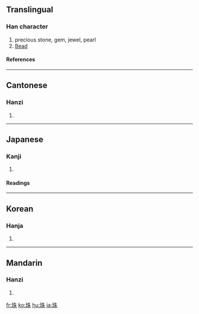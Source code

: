 ==Translingual==
===Han character===
{{Han char|rn=96|rad=玉|as=06|sn=10|four=1519<sub>0</sub>|canj=一土竹十木 (MGHJD)}}
# precious stone, gem, jewel, pearl
# [[Bead]]
====References====
{{Han ref|kx=0730.290|dkj=20956|dj=1142.140|hdz=21111.070|uh=73E0|ud=29664|bh=AF5D|bd=44893}}

----

==Cantonese==
===Hanzi===
{{yue-hanzi|jyut=|y=jyu1}}
# {{defn|Cantonese}}

----
==Japanese==
===Kanji===
{{ja-kanji|grade=c|rs=玉06}}
# {{defn|Japanese}} 
====Readings====
{{ja-readings|on=[[しゅ]] (shu)|kun=[[たま]] (tama)}}

----
==Korean==
===Hanja===
{{ko-hanja|hangeul=주|eumhun=구슬|rv=ju|mr=chu|y=cwu}}
# {{defn|Korean}}

----
==Mandarin==
===Hanzi===
{{cmn-hanzi|pin=[[zhū]] ([[zhu1]])|wg=chu<sup>1</sup>}}
# {{defn|Mandarin}}

[[fr:珠]]
[[ko:珠]]
[[hu:珠]]
[[ja:珠]]